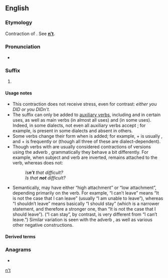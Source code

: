 {{also|n't|not}}
==English==

===Etymology===
{{cln|en|contractions}}

Contraction of {{m|en|not}}. See '''[[n't]]'''.

===Pronunciation===
* {{IPA|en|/ənt/|/nt/}}<!-- generated by [[Template:X2IPA]] -->

===Suffix===
{{en-suffix}}

# {{non-gloss definition|[[negate|Negates]] the meaning of the clause in which it occurs.}}

====Usage notes====
* This contraction does not receive stress, even for contrast: ''either you DID or you DIDn't.''
* The suffix {{m|en||-n’t}} can only be added to [[auxiliary verb]]s, including {{m|en|dare}} and {{m|en|need}} in certain uses, as well as main verbs {{m|en|be}} (in almost all uses) and {{m|en|have}} (in some uses). Indeed, in some dialects, not even all auxiliary verbs accept {{m|en||-n’t}}; for example, {{m|en|mayn't|mayn’t}} is present in some dialects and absent in others.
* Some verbs change their form when {{m|en||-n’t}} is added; for example, {{m|en|shall}} + {{m|en||-n’t}} is usually {{m|en|shan't|shan’t}}, and {{m|en|am}} + {{m|en||-n’t}} is frequently {{m|en|aren't|aren’t}} or {{m|en|ain't|ain’t}} (though all three of these are dialect-dependent).
* Though verbs with {{m|en||-n’t}} are usually considered contractions of versions using the adverb {{m|en|not}}, grammatically they behave a bit differently. For example, when subject and verb are inverted, {{m|en||-n’t}} remains attached to the verb, whereas {{m|en||not}} does not:
*: ''Is'''n’t''' that difficult?''
*: ''Is that '''not''' difficult?''
* Semantically, {{m|en||-n’t}} may have either “high attachment” or “low attachment”, depending primarily on the verb. For example, “I can’t leave” means “It is not the case that I can leave” (usually “I am unable to leave”), whereas “I shouldn’t leave” means basically “I should stay” (which is a narrower statement, and therefore a stronger one, than “It is not the case that I should leave”). (“I can stay”, by contrast, is very different from “I can’t leave.”) Similar variation is seen with the adverb {{m|en||not}}, as well as various other negative constructions.

====Derived terms====
{{suffixsee|en}}

===Anagrams===
* {{anagrams|en|a=nt|TN|tn}}

[[Category:English unproductive suffixes|n't]]